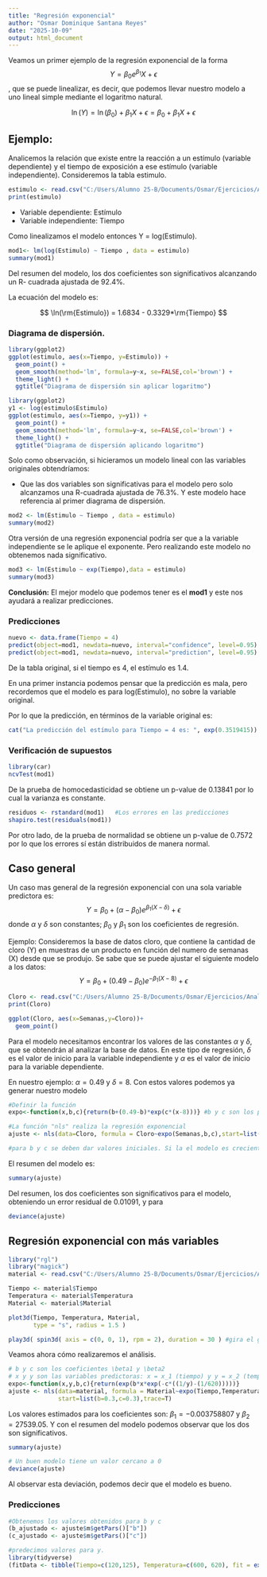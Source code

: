```yaml
---
title: "Regresión exponencial"
author: "Osmar Dominique Santana Reyes"
date: "2025-10-09"
output: html_document
---
```


Veamos un primer ejemplo de la regresión exponencial de la forma $$Y = \beta_0 e^{\beta_1}X + \epsilon$$, que se puede linealizar, es decir, que podemos llevar nuestro modelo a uno lineal simple mediante el logaritmo natural.

$$ \ln(Y) = \ln (\beta_0) + \beta_1 X + \epsilon = \beta_0 + \beta_1 X + \epsilon$$

## Ejemplo: 

Analicemos la relación que existe entre la reacción a un estímulo (variable dependiente) y el tiempo de exposición a ese estímulo (variable independiente). Consideremos la tabla estimulo.

```r
estimulo <- read.csv("C:/Users/Alumno 25-B/Documents/Osmar/Ejercicios/Analitica/Trabajo 14/Estimulo.csv")
print(estimulo)
```

* Variable dependiente: Estímulo
* Variable independiente: Tiempo

Como linealizamos el modelo entonces Y = log(Estimulo).

```r
mod1<- lm(log(Estimulo) ~ Tiempo , data = estimulo)
summary(mod1)
```

Del resumen del modelo, los dos coeficientes son significativos alcanzando un R- cuadrada ajustada de 92.4%.

La ecuación del modelo es:

$$ \ln(\rm{Estimulo}) = 1.6834 - 0.3329*\rm{Tiempo} $$

### Diagrama de dispersión.

```r
library(ggplot2)
ggplot(estimulo, aes(x=Tiempo, y=Estimulo)) + 
  geom_point() +
  geom_smooth(method='lm', formula=y~x, se=FALSE,col='brown') +
  theme_light() +
  ggtitle("Diagrama de dispersión sin aplicar logaritmo")
```

```r
library(ggplot2)
y1 <- log(estimulo$Estimulo)
ggplot(estimulo, aes(x=Tiempo, y=y1)) + 
  geom_point() +
  geom_smooth(method='lm', formula=y~x, se=FALSE,col='brown') +
  theme_light() + 
  ggtitle("Diagrama de dispersión aplicando logaritmo")
```

Solo como observación, si hicieramos un modelo lineal con las variables originales obtendríamos:

* Que las dos variables son significativas para el modelo pero solo alcanzamos una R-cuadrada ajustada de 76.3%. Y este modelo hace referencia al primer diagrama de dispersión.

```r
mod2 <- lm(Estimulo ~ Tiempo , data = estimulo)
summary(mod2)
```

Otra versión de una regresión exponencial podría ser que a la variable independiente se le aplique el exponente. Pero realizando este modelo no obtenemos nada significativo.

```r
mod3 <- lm(Estimulo ~ exp(Tiempo),data = estimulo)
summary(mod3)
```

**Conclusión:** El mejor modelo que podemos tener es el **mod1** y este nos ayudará a realizar predicciones.

### Predicciones

```r
nuevo <- data.frame(Tiempo = 4)
predict(object=mod1, newdata=nuevo, interval="confidence", level=0.95)
predict(object=mod1, newdata=nuevo, interval="prediction", level=0.95)
```

De la tabla original, si el tiempo es 4, el estímulo es 1.4.

En una primer instancia podemos pensar que la predicción es mala, pero recordemos que el modelo es para log(Estimulo), no sobre la variable original.

Por lo que la predicción, en términos de la variable original es:

```r
cat("La predicción del estímulo para Tiempo = 4 es: ", exp(0.3519415))
```

### Verificación de supuestos

```r
library(car)
ncvTest(mod1)
```

De la prueba de homocedasticidad se obtiene un p-value de 0.13841 por lo cual la varianza es constante.

```r
residuos <- rstandard(mod1)   #Los errores en las predicciones
shapiro.test(residuals(mod1))
```

Por otro lado, de la prueba de normalidad se obtiene un p-value de 0.7572 por lo que los errores sí están distribuidos de manera normal.

## Caso general

Un caso mas general de la regresión exponencial con una sola variable predictora es: $$Y = \beta_0 + (\alpha - \beta_0) e^{\beta_1 (X - \delta)} + \epsilon$$ donde $\alpha$ y $\delta$ son constantes; $\beta_0$ y $\beta_1$ son los coeficientes de regresión.

Ejemplo: Consideremos la base de datos cloro, que contiene la cantidad de cloro (Y) en muestras de un producto en función del numero de semanas (X) desde que se produjo. Se sabe que se puede ajustar el siguiente modelo a los datos:
$$Y = \beta_0 + (0.49 - \beta_0) e^{-\beta_1 (X - 8)} + \epsilon$$

```r
Cloro <- read.csv("C:/Users/Alumno 25-B/Documents/Osmar/Ejercicios/Analitica/Trabajo 14/cloro.csv")
print(Cloro)

ggplot(Cloro, aes(x=Semanas,y=Cloro))+
  geom_point()
```

Para el modelo necesitamos encontrar los valores de las constantes $\alpha$ y $\delta$, que se obtendrán al analizar la base de datos. En este tipo de regresión, $\delta$ es el valor de inicio para la variable independiente y $\alpha$ es el valor de inicio para la variable dependiente.

En nuestro ejemplo: $\alpha = 0.49$ y $\delta = 8$. Con estos valores podemos ya generar nuestro modelo

```r
#Definir la función 
expo<-function(x,b,c){return(b+(0.49-b)*exp(c*(x-8)))} #b y c son los par?metros de la funci?n

#La función "nls" realiza la regresión exponencial
ajuste <- nls(data=Cloro, formula = Cloro~expo(Semanas,b,c),start=list(b=-1,c=-0.1),trace=T)

#para b y c se deben dar valores iniciales. Si la el modelo es creciente, se toman positivos y si es decreciente, se toman negativos.
```

El resumen del modelo es:

```r
summary(ajuste)
```

Del resumen, los dos coeficientes son significativos para el modelo, obteniendo un error residual de 0.01091, y para 

```r
deviance(ajuste)
```




## Regresión exponencial con más variables

```r
library("rgl")
library("magick")
material <- read.csv("C:/Users/Alumno 25-B/Documents/Osmar/Ejercicios/Analitica/Trabajo 14/material.csv")
```

```r
Tiempo <- material$Tiempo
Temperatura <- material$Temperatura
Material <- material$Material
```

```r
plot3d(Tiempo, Temperatura, Material, 
       type = "s", radius = 1.5 )
```

```r
play3d( spin3d( axis = c(0, 0, 1), rpm = 2), duration = 30 ) #gira el gráfico
```

Veamos ahora cómo realizaremos el análisis.

```r
# b y c son los coeficientes \beta1 y \beta2
# x y y son las variables predictoras: x = x_1 (tiempo) y y = x_2 (temperatura)
expo<-function(x,y,b,c){return(exp(b*x*exp(-c*((1/y)-(1/620)))))}
ajuste <- nls(data=material, formula = Material~expo(Tiempo,Temperatura,b,c),
              start=list(b=0.3,c=0.3),trace=T)
```

Los valores estimados para los coeficientes son:
$\beta_1 = -0.003758807$ y $\beta_2 = 27539.05$. Y con el resumen del modelo podemos observar que los dos son significativos.

```r
summary(ajuste)
```

```r
# Un buen modelo tiene un valor cercano a 0
deviance(ajuste)
```

Al observar esta deviación, podemos decir que el modelo es bueno.

### Predicciones

```r
#Obtenemos los valores obtenidos para b y c
(b_ajustado <- ajuste$m$getPars()["b"])
(c_ajustado <- ajuste$m$getPars()["c"])

#predecimos valores para y. 
library(tidyverse)
(fitData <- tibble(Tiempo=c(120,125), Temperatura=c(600, 620), fit = expo(Tiempo,Temperatura,b_ajustado,c_ajustado)))
```























